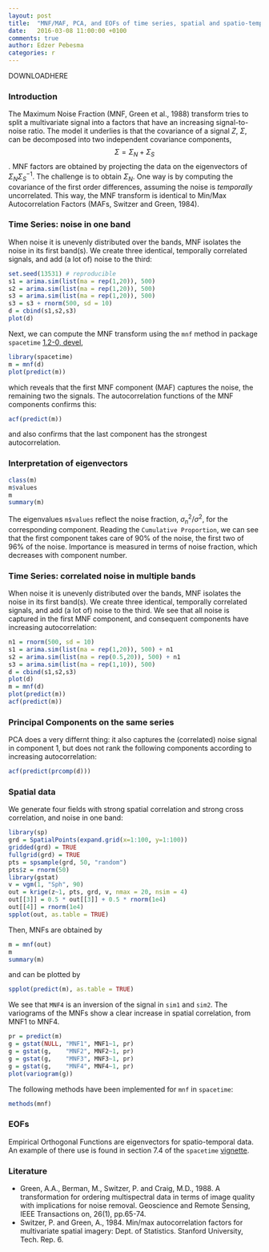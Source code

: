 ```yaml
---
layout: post
title:  "MNF/MAF, PCA, and EOFs of time series, spatial and spatio-temporal data"
date:   2016-03-08 11:00:00 +0100
comments: true
author: Edzer Pebesma
categories: r
---
```

DOWNLOADHERE

### Introduction

The Maximum Noise Fraction (MNF, Green et al., 1988) transform tries to split a multivariate signal into a factors that have an increasing signal-to-noise ratio. The model it underlies is that the covariance of a signal $Z$, $\Sigma$, can be decomposed into two independent covariance components, $$\Sigma = \Sigma_N + \Sigma_S$$. MNF factors are obtained by projecting the data on the eigenvectors of $\Sigma_N \Sigma_S^{-1}$. The challenge is to obtain $\Sigma_N$. One way is by computing the covariance of the first order differences, assuming the noise is *temporally* uncorrelated. This way, the MNF transform is identical to Min/Max Autocorrelation Factors (MAFs, Switzer and Green, 1984).

### Time Series: noise in one band

When noise it is unevenly distributed over the bands, MNF isolates
the noise in its first band(s). We create three identical, temporally
correlated signals, and add (a lot of) noise to the third:

```r
set.seed(13531) # reproducible
s1 = arima.sim(list(ma = rep(1,20)), 500)
s2 = arima.sim(list(ma = rep(1,20)), 500)
s3 = arima.sim(list(ma = rep(1,20)), 500)
s3 = s3 + rnorm(500, sd = 10)
d = cbind(s1,s2,s3)
plot(d)
```

Next, we can compute the MNF transform using the `mnf` method in package `spacetime` [1.2-0, devel](https://github.com/edzer/spacetime/),

```r
library(spacetime)
m = mnf(d)
plot(predict(m))
```

which reveals that the first MNF component (MAF) captures the noise,
the remaining two the signals.  The autocorrelation functions of
the MNF components confirms this:

```r
acf(predict(m))
```

and also confirms that the last component has the strongest autocorrelation.

### Interpretation of eigenvectors

```r
class(m)
m$values
m
summary(m)
```

The eigenvalues `m$values` reflect the noise fraction, $\sigma^2_n /
\sigma^2$, for the corresponding component. Reading the `Cumulative
Proportion`, we can see that the first component takes care of 90% of
the noise, the first two of 96% of the  noise. Importance is measured
in terms of noise fraction, which decreases with component number.

### Time Series: correlated noise in multiple bands

When noise it is unevenly distributed over the bands, MNF isolates
the noise in its first band(s). We create three identical, temporally
correlated signals, and add (a lot of) noise to the third. We see
that all noise is captured in the first MNF component, and consequent
components have increasing autocorrelation:

```r
n1 = rnorm(500, sd = 10)
s1 = arima.sim(list(ma = rep(1,20)), 500) + n1
s2 = arima.sim(list(ma = rep(0.5,20)), 500) + n1
s3 = arima.sim(list(ma = rep(1,10)), 500)
d = cbind(s1,s2,s3)
plot(d)
m = mnf(d)
plot(predict(m))
acf(predict(m))
```

### Principal Components on the same series

PCA does a very differnt thing: it also captures the (correlated)
noise signal in component 1, but does not rank the following
components according to increasing autocorrelation:

```r
acf(predict(prcomp(d)))
```

### Spatial data

We generate four fields with strong spatial correlation and strong
cross correlation, and noise in one band:

```r
library(sp)
grd = SpatialPoints(expand.grid(x=1:100, y=1:100))
gridded(grd) = TRUE
fullgrid(grd) = TRUE
pts = spsample(grd, 50, "random")
pts$z = rnorm(50)
library(gstat)
v = vgm(1, "Sph", 90)
out = krige(z~1, pts, grd, v, nmax = 20, nsim = 4)
out[[3]] = 0.5 * out[[3]] + 0.5 * rnorm(1e4)
out[[4]] = rnorm(1e4)
spplot(out, as.table = TRUE)
```

Then, MNFs are obtained by
```r
m = mnf(out)
m
summary(m)
```

and can be plotted by

```r
spplot(predict(m), as.table = TRUE)
```

We see that `MNF4` is an inversion of the signal in `sim1` and
`sim2`.  The variograms of the MNFs show a clear increase in spatial
correlation, from MNF1 to MNF4.

```r
pr = predict(m)
g = gstat(NULL, "MNF1", MNF1~1, pr)
g = gstat(g,    "MNF2", MNF2~1, pr)
g = gstat(g,    "MNF3", MNF3~1, pr)
g = gstat(g,    "MNF4", MNF4~1, pr)
plot(variogram(g))
```

The following methods have been implemented for `mnf` in `spacetime`:
```r
methods(mnf)
```

### EOFs

Empirical Orthogonal Functions are eigenvectors
for spatio-temporal data.  An example of there
use is found in section 7.4 of the `spacetime`
[vignette](https://cran.r-project.org/web/packages/spacetime/vignettes/jss816.pdf).

### Literature

* Green, A.A., Berman, M., Switzer, P. and Craig, M.D., 1988. A transformation for ordering multispectral data in terms of image quality with implications for noise removal. Geoscience and Remote Sensing, IEEE Transactions on, 26(1), pp.65-74.
* Switzer, P. and Green, A., 1984. Min/max autocorrelation factors for multivariate spatial imagery: Dept. of Statistics. Stanford University, Tech. Rep. 6.


